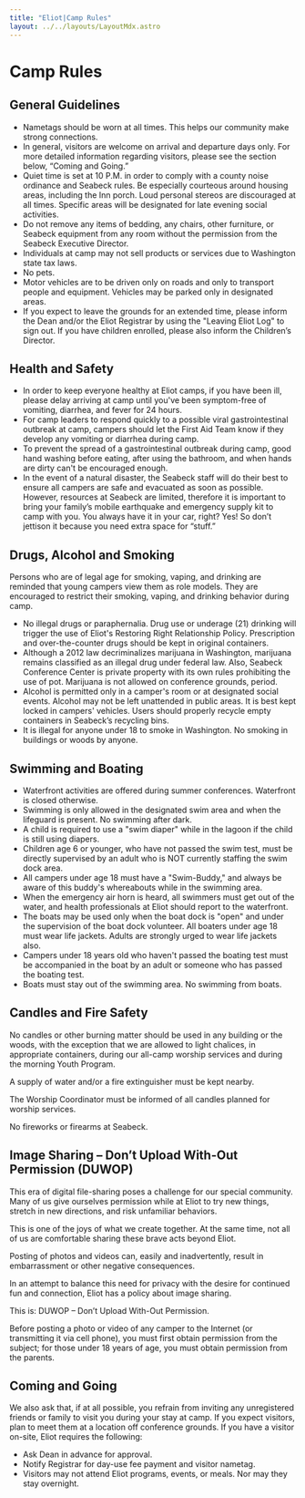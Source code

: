 ```yaml
---
title: "Eliot|Camp Rules"
layout: ../../layouts/LayoutMdx.astro
---
```


# Camp Rules

## General Guidelines

- Nametags should be worn at all times. This helps our community make strong connections.
- In general, visitors are welcome on arrival and departure days only. For more detailed information regarding visitors, please see the section below, “Coming and Going.”
- Quiet time is set at 10 P.M. in order to comply with a county noise ordinance and Seabeck rules. Be especially courteous around housing areas, including the Inn porch. Loud personal stereos are discouraged at all times. Specific areas will be designated for late evening social activities.
- Do not remove any items of bedding, any chairs, other furniture, or Seabeck equipment from any room without the permission from the Seabeck Executive Director.
- Individuals at camp may not sell products or services due to Washington state tax laws.
- No pets.
- Motor vehicles are to be driven only on roads and only to transport people and equipment. Vehicles may be parked only in designated areas.
- If you expect to leave the grounds for an extended time, please inform the Dean and/or the Eliot Registrar by using the "Leaving Eliot Log" to sign out. If you have children enrolled, please also inform the Children’s Director.

## Health and Safety

- In order to keep everyone healthy at Eliot camps, if you have been ill, please delay arriving at camp until you've been symptom-free of vomiting, diarrhea, and fever for 24 hours.
- For camp leaders to respond quickly to a possible viral gastrointestinal outbreak at camp, campers should let the First Aid Team know if they develop any vomiting or diarrhea during camp.
- To prevent the spread of a gastrointestinal outbreak during camp, good hand washing before eating, after using the bathroom, and when hands are dirty can't be encouraged enough.
- In the event of a natural disaster, the Seabeck staff will do their best to ensure all campers are safe and evacuated as soon as possible. However, resources at Seabeck are limited, therefore it is important to bring your family’s mobile earthquake and emergency supply kit to camp with you. You always have it in your car, right? Yes! So don’t jettison it because you need extra space for “stuff.”

## Drugs, Alcohol and Smoking

Persons who are of legal age for smoking, vaping, and drinking are reminded that young campers view them as role models. They are encouraged to restrict their smoking, vaping, and drinking behavior during camp.

- No illegal drugs or paraphernalia. Drug use or underage (21) drinking will trigger the use of Eliot's Restoring Right Relationship Policy. Prescription and over-the-counter drugs should be kept in original containers.
- Although a 2012 law decriminalizes marijuana in Washington, marijuana remains classified as an illegal drug under federal law. Also, Seabeck Conference Center is private property with its own rules prohibiting the use of pot. Marijuana is not allowed on conference grounds, period.
- Alcohol is permitted only in a camper's room or at designated social events. Alcohol may not be left unattended in public areas. It is best kept locked in campers' vehicles. Users should properly recycle empty containers in Seabeck’s recycling bins.
- It is illegal for anyone under 18 to smoke in Washington. No smoking in buildings or woods by anyone.

## Swimming and Boating

- Waterfront activities are offered during summer conferences. Waterfront is closed otherwise.
- Swimming is only allowed in the designated swim area and when the lifeguard is present. No swimming after dark.
- A child is required to use a "swim diaper" while in the lagoon if the child is still using diapers.
- Children age 6 or younger, who have not passed the swim test, must be directly supervised by an adult who is NOT currently staffing the swim dock area.
- All campers under age 18 must have a "Swim-Buddy," and always be aware of this buddy's whereabouts while in the swimming area.
- When the emergency air horn is heard, all swimmers must get out of the water, and health professionals at Eliot should report to the waterfront.
- The boats may be used only when the boat dock is "open" and under the supervision of the boat dock volunteer. All boaters under age 18 must wear life jackets. Adults are strongly urged to wear life jackets also.
- Campers under 18 years old who haven't passed the boating test must be accompanied in the boat by an adult or someone who has passed the boating test.
- Boats must stay out of the swimming area. No swimming from boats.

## Candles and Fire Safety

No candles or other burning matter should be used in any building or the woods, 
with the exception that we are allowed to light chalices, in appropriate containers, 
during our all-camp worship services and during the morning Youth Program. 

A supply of water and/or a fire extinguisher must be kept nearby. 

The Worship Coordinator must be informed of all candles planned for worship services.

No fireworks or firearms at Seabeck.

## Image Sharing – Don’t Upload With-Out Permission (DUWOP)

This era of digital file-sharing poses a challenge for our special community. 
Many of us give ourselves permission while at Eliot to try new things, 
stretch in new directions, and risk unfamiliar behaviors. 

This is one of the joys of what we create together. At the same time, not 
all of us are comfortable sharing these brave acts beyond Eliot. 

Posting of photos and videos can, easily and inadvertently, result in 
embarrassment or other negative consequences. 

In an attempt to balance this need for privacy with the desire for 
continued fun and connection, Eliot has a policy about image sharing. 

This is: DUWOP – Don’t Upload With-Out Permission. 

Before posting a photo or video of any camper to the Internet 
(or transmitting it via cell phone), you must first obtain permission 
from the subject; for those under 18 years of age, you must obtain 
permission from the parents.

## Coming and Going

We also ask that, if at all possible, you refrain from inviting any unregistered friends or family to visit you during your stay at camp. If you expect visitors, plan to meet them at a location off conference grounds. If you have a visitor on-site, Eliot requires the following:

- Ask Dean in advance for approval.
- Notify Registrar for day-use fee payment and visitor nametag.
- Visitors may not attend Eliot programs, events, or meals. Nor may they stay overnight.

